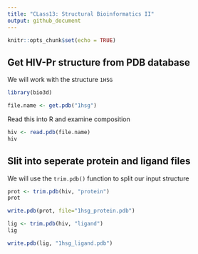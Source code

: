 ```yaml
---
title: "CLass13: Structural Bioinformatics II"
output: github_document
---
```


```r
knitr::opts_chunk$set(echo = TRUE)
```

## Get HIV-Pr structure from PDB database

We will work with the structure `1HSG`
```r
library(bio3d)

file.name <- get.pdb("1hsg")
```

Read this into R and examine composition

```r
hiv <- read.pdb(file.name)
hiv
```

## Slit into seperate protein and ligand files

We will use the `trim.pdb()` function to split our input structure

```r
prot <- trim.pdb(hiv, "protein")
prot

```

```r
write.pdb(prot, file="1hsg_protein.pdb")
```

```r
lig <- trim.pdb(hiv, "ligand")
lig
```

```r
write.pdb(lig, "1hsg_ligand.pdb")
```





